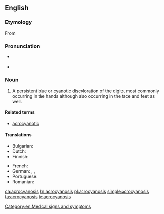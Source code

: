 ==English==

===Etymology===
From {{prefix|acro|cyanosis|lang=en}}

===Pronunciation===
* {{a|US}} {{IPA|/ˈæ.kɹoʊ.saɪ.ʌ.ˌnoʊ.sɪs/|lang=en}}
* {{audio|En-us-acrocyanosis.ogg|Audio (US)|lang=en}}

===Noun===
{{wikipedia}}
{{en-noun|~|acrocyanoses}}

# {{lb|en|pathology}} A persistent blue or [[cyanotic]] discoloration of the digits, most commonly occurring in the hands although also occurring in the face and feet as well.

====Related terms====
* [[acrocyanotic]]

====Translations====
{{trans-top|acrocyanosis}}
* Bulgarian: {{t|bg|акроцианоза|f|tr=akrocianoza}}
* Dutch: {{t+|nl|acrocyanose}}
* Finnish: {{t|fi|akrosyanoosi}}
{{trans-mid}}
* French: {{t+|fr|acrocyanose}}
* German: {{t|de|Akrozyanose}}, {{t|de|Akroasphyxie}}, {{t|de|Acroasphyxia}}
* Portuguese: {{t|pt|acrocianose}}
* Romanian: {{t+|ro|acrocianoză}}
{{trans-bottom}}

[[Category:en:Medical signs and symptoms]]

[[ca:acrocyanosis]]
[[kn:acrocyanosis]]
[[pl:acrocyanosis]]
[[simple:acrocyanosis]]
[[ta:acrocyanosis]]
[[te:acrocyanosis]]